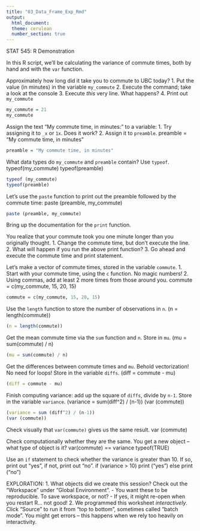 ```yaml
---
title: "03_Data_Frame_Exp_Rmd"
output:
  html_document:
  theme: cerulean
  number_section: true
---
```

 STAT 545: R Demonstration

 In this R script, we'll be calculating the variance of
  commute times, both by hand and with the `var` function.


 Approximately how long did it take you to commute to UBC today?
 1. Put the value (in minutes) in the variable `my_commute`
 2. Execute the command; take a look at the console
 3. Execute *this* very line. What happens?
 4. Print out `my_commute`


```r
my_commute = 21
my_commute
```


 Assign the text "My commute time, in minutes:" to a variable: 
 1. Try assigning it to `_x` or `1x`. Does it work?
 2. Assign it to `preamble`.
preamble = "My commute time, in minutes"

```r
preamble = "My commute time, in minutes"
```

 What data types do `my_commute` and `preamble` contain? Use `typeof`.
typeof(my_commute)
typeof(preamble)

```r
typeof (my_commute)
typeof(preamble)
```


 Let's use the `paste` function to print out the preamble followed by
  the commute time:
paste (preamble, my_commute)

```r
paste (preamble, my_commute)
```


 Bring up the documentation for the `print` function.


 You realize that your commute took you one minute longer than you originally
  thought. 
 1. Change the commute time, but don't execute the line.
 2. What will happen if you run the above print function?
 3. Go ahead and execute the commute time and print statement.

 Let's make a vector of commute times, stored in the variable `commute`.
 1. Start with your commute time, using the `c` function. No magic numbers!
 2. Using commas, add at least 2 more times from those around you.
commute = c(my_commute, 15, 20, 15)

```r
commute = c(my_commute, 15, 20, 15)
```


 Use the `length` function to store the number of observations in `n`.
(n = length(commute))

```r
(n = length(commute))
```


 Get the mean commute time via the `sum` function and `n`. Store in `mu`.
(mu = sum(commute) / n)

```r
(mu = sum(commute) / n)
```


 Get the differences between commute times and `mu`. Behold vectorization!
  No need for loops! Store in the variable `diffs`.
(diff = commute - mu)

```r
(diff = commute - mu)
```


 Finish computing variance: add up the square of `diffs`, divide by `n-1`.
  Store in the variable `variance`.
(variance = sum(diff^2) / (n-1))
(var (commute))

```r
(variance = sum (diff^2) / (n-1))
(var (commute))
```


 Check visually that `var(commute)` gives us the same result.
var (commute)

 Check computationally whether they are the same. You get a new object --
  what type of object is it?
var(commute) == variance
typeof(TRUE)

 Use an `if` statement to check whether the variance is greater than 10.
  If so, print out "yes", if not, print out "no". 
if (variance > 10) print ("yes") else print ("no")

 EXPLORATION:
 1. What objects did we create this session? Check out the "Workspace" under
  "Global Environment". 
    - You want these to be reproducible. To save workspace, or not?
    - If yes, it might re-open when you restart R... not good!
 2. We programmed this worksheet *interactively*. Click "Source" to run it
     from "top to bottom", sometimes called "batch mode". You might get
     errors -- this happens when we rely too heavily on interactivity.